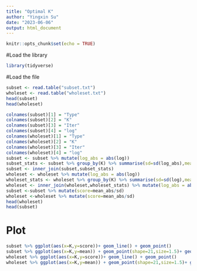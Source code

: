 ```yaml
---
title: "Optimal K"
author: "Yingxin Su"
date: "2023-06-06"
output: html_document
---
```


```r
knitr::opts_chunk$set(echo = TRUE)
```

#Load the library 

```r
library(tidyverse)
```

#Load the file 

```r
subset <- read.table("subset.txt")
wholeset <- read.table("wholeset.txt")
head(subset)
head(wholeset)
```

```r

colnames(subset)[1] = "Type"
colnames(subset)[2] = "K"
colnames(subset)[3] = "Iter"
colnames(subset)[4] = "log"
colnames(wholeset)[1] = "Type"
colnames(wholeset)[2] = "K"
colnames(wholeset)[3] = "Iter"
colnames(wholeset)[4] = "log"
subset <- subset %>% mutate(log_abs = abs(log))
subset_stats <- subset %>% group_by(K) %>% summarise(sd=sd(log_abs),mean_abs=mean(log_abs),mean=mean(log)) 
subset <- inner_join(subset,subset_stats) 
wholeset <- wholeset %>% mutate(log_abs = abs(log))
wholeset_stats <- wholeset %>% group_by(K) %>% summarise(sd=sd(log),mean_abs=mean(log_abs),mean=mean(log))
wholeset <- inner_join(wholeset,wholeset_stats) %>% mutate(log_abs = abs(log))  
subset <-subset %>% mutate(score=mean_abs/sd)
wholeset <-wholeset %>% mutate(score=mean_abs/sd)
head(wholeset)
head(subset)
```

# Plot

```r
subset %>% ggplot(aes(x=K,y=score))+ geom_line() + geom_point()
subset %>% ggplot(aes(x=K,y=mean)) + geom_point(shape=21,size=1.5)+ geom_errorbar(aes(ymin=mean-sd, ymax=mean+sd),width=0) 
wholeset %>% ggplot(aes(x=K,y=score))+ geom_line() + geom_point()
wholeset %>% ggplot(aes(x=K,y=mean)) + geom_point(shape=21,size=1.5)+ geom_errorbar(aes(ymin=mean-sd, ymax=mean+sd),width=0) 
```

